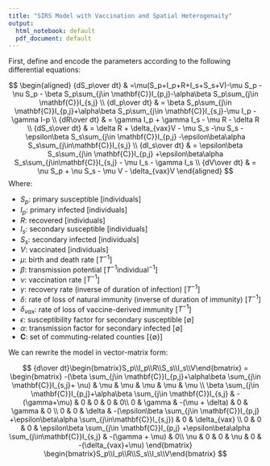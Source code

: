 ```yaml
---
title: "SIRS Model with Vaccination and Spatial Heterogenaity"
output:
  html_notebook: default
  pdf_document: default
---
```


First, define and encode the parameters according to the following differential equations:

$$
\begin{aligned}
{dS_p\over dt} & =\mu(S_p+I_p+R+I_s+S_s+V)-\mu S_p - \nu S_p - \beta S_p\sum_{j\in \mathbf{C}}I_{p,j}-\alpha\beta S_p\sum_{j\in \mathbf{C}}I_{s,j} \\
{dI_p\over dt} & = \beta S_p\sum_{j\in \mathbf{C}}I_{p,j}+\alpha\beta S_p\sum_{j\in \mathbf{C}}I_{s,j}-\mu I_p -\gamma I-p \\
{dR\over dt} & = \gamma I_p + \gamma I_s - \mu R - \delta R \\
{dS_s\over dt} & = \delta R + \delta_{vax}V - \mu S_s -\nu S_s - \epsilon\beta S_s\sum_{j\in \mathbf{C}}I_{p,j} -\epsilon\beta\alpha S_s\sum_{j\in\mathbf{C}}I_{s,j} \\
{dI_s\over dt} & = \epsilon\beta S_s\sum_{j\in \mathbf{C}}I_{p,j} +\epsilon\beta\alpha S_s\sum_{j\in\mathbf{C}}I_{s,j} - \mu I_s - \gamma I_s \\
{dV\over dt} & = \nu S_p + \nu S_s - \mu V - \delta_{vax}V
\end{aligned}
$$
Where:

- $S_p$: primary susceptible [individuals]
- $I_p$: primary infected [individuals]
- $R$: recovered [individuals]
- $I_s$: secondary susceptible [individuals]
- $S_s$: secondary infected [individuals]
- $V$: vaccinated [individuals]
- $\mu$: birth and death rate [$T^{-1}$]
- $\beta$: transmission potential [$T^{-1}\text{individual}^{-1}$]
- $\nu$: vaccination rate [$T^{-1}$]
- $\gamma$: recovery rate (inverse of duration of infection) [$T^{-1}$]
- $\delta$: rate of loss of natural immunity (inverse of duration of immunity) [$T^{-1}$]
- $\delta_{vax}$: rate of loss of vaccine-derived immunity [$T^{-1}$]
- $\epsilon$: susceptibility factor for secondary susceptible [$\emptyset$]
- $\alpha$: transmission factor for secondary infected [$\emptyset$]
- $\mathbf{C}$: set of commuting-related counties [$\{\emptyset\}$]

We can rewrite the model in vector-matrix form:

$$
{d\over dt}\begin{bmatrix}S_p\\I_p\\R\\S_s\\I_s\\V\end{bmatrix} = \begin{bmatrix}
-(\beta \sum_{j\in \mathbf{C}}I_{p,j}+\alpha\beta \sum_{j\in \mathbf{C}}I_{s,j}+ \nu) & \mu & \mu & \mu & \mu & \mu \\
\beta \sum_{j\in \mathbf{C}}I_{p,j}+\alpha\beta \sum_{j\in \mathbf{C}}I_{s,j} & -(\gamma+\mu) & 0 & 0 & 0 & 0\\
0 & \gamma & -(\mu + \delta) & 0 & \gamma & 0 \\
0 & 0 & \delta & -(\epsilon\beta \sum_{j\in \mathbf{C}}I_{p,j} +\epsilon\beta\alpha \sum_{j\in\mathbf{C}}I_{s,j}) & 0 & \delta_{vax} \\
0 & 0 & 0 & \epsilon\beta \sum_{j\in \mathbf{C}}I_{p,j} +\epsilon\beta\alpha \sum_{j\in\mathbf{C}}I_{s,j} & -(\gamma + \mu) & 0\\
\nu & 0 & 0 & \nu & 0 & -(\delta_{vax}+\mu)
\end{bmatrix}
\begin{bmatrix}S_p\\I_p\\R\\S_s\\I_s\\V\end{bmatrix}
$$
```r


```